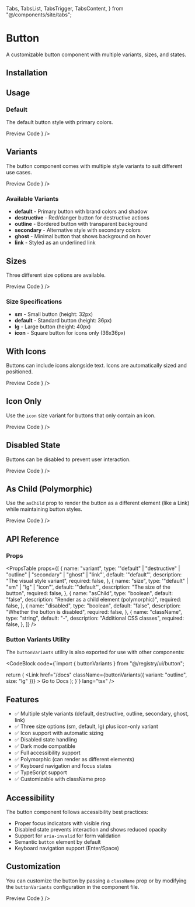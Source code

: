   Tabs,
  TabsList,
  TabsTrigger,
  TabsContent,
} from "@/components/site/tabs";

# Button

A customizable button component with multiple variants, sizes, and states.

## Installation

<Cli command=" add @pagekit/button" />

## Usage

### Default

The default button style with primary colors.

<Tabs defaultValue="preview">
  <TabsList>
    <TabsTrigger value="preview">Preview</TabsTrigger>
    <TabsTrigger value="code">Code</TabsTrigger>
  </TabsList>
  <TabsContent value="preview">
    <ComponentRenderer component={<ButtonDefault />} />
  </TabsContent>
  <TabsContent value="code">
    <CodeBlock filePath="src/app/docs/button/_components/button-default.tsx" />
  </TabsContent>
</Tabs>

## Variants

The button component comes with multiple style variants to suit different use cases.

<Tabs defaultValue="preview">
  <TabsList>
    <TabsTrigger value="preview">Preview</TabsTrigger>
    <TabsTrigger value="code">Code</TabsTrigger>
  </TabsList>
  <TabsContent value="preview">
    <ComponentRenderer component={<ButtonVariants />} />
  </TabsContent>
  <TabsContent value="code">
    <CodeBlock filePath="src/app/docs/button/_components/button-variants.tsx" />
  </TabsContent>
</Tabs>

### Available Variants

- **default** - Primary button with brand colors and shadow
- **destructive** - Red/danger button for destructive actions
- **outline** - Bordered button with transparent background
- **secondary** - Alternative style with secondary colors
- **ghost** - Minimal button that shows background on hover
- **link** - Styled as an underlined link

## Sizes

Three different size options are available.

<Tabs defaultValue="preview">
  <TabsList>
    <TabsTrigger value="preview">Preview</TabsTrigger>
    <TabsTrigger value="code">Code</TabsTrigger>
  </TabsList>
  <TabsContent value="preview">
    <ComponentRenderer component={<ButtonSizes />} />
  </TabsContent>
  <TabsContent value="code">
    <CodeBlock filePath="src/app/docs/button/_components/button-sizes.tsx" />
  </TabsContent>
</Tabs>

### Size Specifications

- **sm** - Small button (height: 32px)
- **default** - Standard button (height: 36px)
- **lg** - Large button (height: 40px)
- **icon** - Square button for icons only (36x36px)

## With Icons

Buttons can include icons alongside text. Icons are automatically sized and positioned.

<Tabs defaultValue="preview">
  <TabsList>
    <TabsTrigger value="preview">Preview</TabsTrigger>
    <TabsTrigger value="code">Code</TabsTrigger>
  </TabsList>
  <TabsContent value="preview">
    <ComponentRenderer component={<ButtonWithIcon />} />
  </TabsContent>
  <TabsContent value="code">
    <CodeBlock filePath="src/app/docs/button/_components/button-with-icon.tsx" />
  </TabsContent>
</Tabs>

## Icon Only

Use the `icon` size variant for buttons that only contain an icon.

<Tabs defaultValue="preview">
  <TabsList>
    <TabsTrigger value="preview">Preview</TabsTrigger>
    <TabsTrigger value="code">Code</TabsTrigger>
  </TabsList>
  <TabsContent value="preview">
    <ComponentRenderer component={<ButtonIcon />} />
  </TabsContent>
  <TabsContent value="code">
    <CodeBlock filePath="src/app/docs/button/_components/button-icon.tsx" />
  </TabsContent>
</Tabs>

## Disabled State

Buttons can be disabled to prevent user interaction.

<Tabs defaultValue="preview">
  <TabsList>
    <TabsTrigger value="preview">Preview</TabsTrigger>
    <TabsTrigger value="code">Code</TabsTrigger>
  </TabsList>
  <TabsContent value="preview">
    <ComponentRenderer component={<ButtonDisabled />} />
  </TabsContent>
  <TabsContent value="code">
    <CodeBlock filePath="src/app/docs/button/_components/button-disabled.tsx" />
  </TabsContent>
</Tabs>

## As Child (Polymorphic)

Use the `asChild` prop to render the button as a different element (like a Link) while maintaining button styles.

<Tabs defaultValue="preview">
  <TabsList>
    <TabsTrigger value="preview">Preview</TabsTrigger>
    <TabsTrigger value="code">Code</TabsTrigger>
  </TabsList>
  <TabsContent value="preview">
    <ComponentRenderer component={<ButtonAsChild />} />
  </TabsContent>
  <TabsContent value="code">
    <CodeBlock filePath="src/app/docs/button/_components/button-as-child.tsx" />
  </TabsContent>
</Tabs>

## API Reference

### Props

<PropsTable
  props={[
    {
      name: "variant",
      type: '"default" | "destructive" | "outline" | "secondary" | "ghost" | "link"',
      default: '"default"',
      description: "The visual style variant",
      required: false,
    },
    {
      name: "size",
      type: '"default" | "sm" | "lg" | "icon"',
      default: '"default"',
      description: "The size of the button",
      required: false,
    },
    {
      name: "asChild",
      type: "boolean",
      default: "false",
      description: "Render as a child element (polymorphic)",
      required: false,
    },
    {
      name: "disabled",
      type: "boolean",
      default: "false",
      description: "Whether the button is disabled",
      required: false,
    },
    {
      name: "className",
      type: "string",
      default: "-",
      description: "Additional CSS classes",
      required: false,
    },
  ]}
/>

### Button Variants Utility

The `buttonVariants` utility is also exported for use with other components:

<CodeBlock code={`import { buttonVariants } from "@/registry/ui/button";

  return (
    <Link 
      href="/docs" 
      className={buttonVariants({ variant: "outline", size: "lg" })}
    >
      Go to Docs
    </Link>
  );
}`} lang="tsx" />

## Features

- ✅ Multiple style variants (default, destructive, outline, secondary, ghost, link)
- ✅ Three size options (sm, default, lg) plus icon-only variant
- ✅ Icon support with automatic sizing
- ✅ Disabled state handling
- ✅ Dark mode compatible
- ✅ Full accessibility support
- ✅ Polymorphic (can render as different elements)
- ✅ Keyboard navigation and focus states
- ✅ TypeScript support
- ✅ Customizable with className prop

## Accessibility

The button component follows accessibility best practices:

- Proper focus indicators with visible ring
- Disabled state prevents interaction and shows reduced opacity
- Support for `aria-invalid` for form validation
- Semantic `button` element by default
- Keyboard navigation support (Enter/Space)

## Customization

You can customize the button by passing a `className` prop or by modifying the `buttonVariants` configuration in the component file.

<Tabs defaultValue="preview">
  <TabsList>
    <TabsTrigger value="preview">Preview</TabsTrigger>
    <TabsTrigger value="code">Code</TabsTrigger>
  </TabsList>
  <TabsContent value="preview">
    <ComponentRenderer component={<CustomLink />} />
  </TabsContent>
  <TabsContent value="code">
    <CodeBlock filePath="src/app/docs/button/_components/custom-link.tsx" />
  </TabsContent>
</Tabs>
